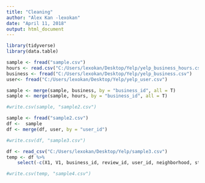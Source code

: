 ```yaml
---
title: "Cleaning"
author: "Alex Kan -lexokan"
date: "April 11, 2018"
output: html_document
---
```


```r
library(tidyverse)
library(data.table)
```

```r
sample <- fread("sample.csv")
hours <- read.csv("C:/Users/lexokan/Desktop/Yelp/yelp_business_hours.csv", fill = T)
business <- fread("C:/Users/lexokan/Desktop/Yelp/yelp_business.csv")
user<- fread("C:/Users/lexokan/Desktop/Yelp/yelp_user.csv")
```

```r
sample <- merge(sample, business, by = "business_id", all = T)
sample <- merge(sample, hours, by = "business_id", all = T)

#write.csv(sample, "sample2.csv")
```

```r
sample <- fread("sample2.csv")
df <-  sample
df <- merge(df, user, by = "user_id")

#write.csv(df, "sample3.csv")
```

```r
df <- read_csv("C:/Users/lexokan/Desktop/Yelp/sample3.csv")
temp <- df %>% 
    select(-c(X1, V1, business_id, review_id, user_id, neighborhood, state, name.y, friends, elite, name.x, address))

#write.csv(temp, "sample4.csv")
```
